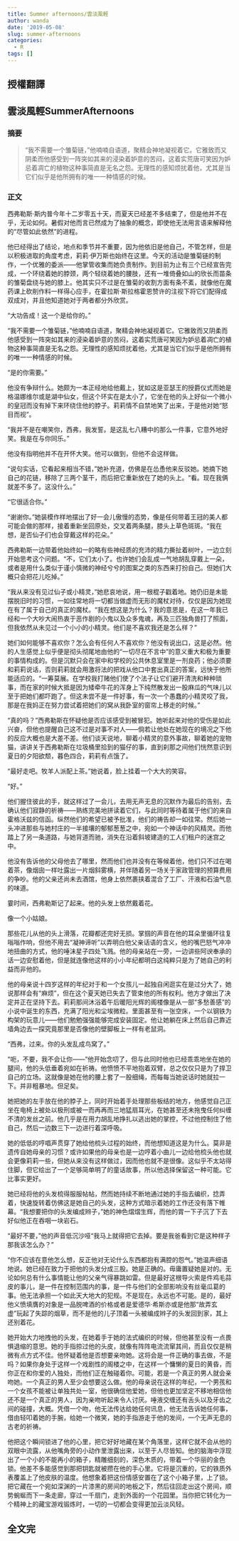 ```yaml
---
title: Summer afternoons/雲淡風輕
author: wanda
date: '2019-05-08'
slug: summer-afternoons
categories:
  - R
tags: []
---
```

<div id="section" class="section level2">
<h2>授權翻譯</h2>
</div>
<div id="summerafternoons" class="section level2">
<h2>雲淡風輕SummerAfternoons</h2>
<div id="section-1" class="section level3">
<h3>摘要</h3>
<blockquote>
<p>“我不需要一个雏菊链，”他喃喃自语道，聚精会神地凝视着它。它雅致而又阴柔而他感受到一阵突如其来的浸染着妒意的苦闷，这着实荒唐可笑因为妒忌着凋亡的植物这种事简直是无名之怨。无理性的感知烦扰着他，尤其是当它们似乎是他所拥有的唯一一种情感的时候。</p>
</blockquote>
</div>
<div id="section-2" class="section level3">
<h3>正文</h3>
<p>西弗勒斯·斯内普今年十二岁零五十天，而夏天已经差不多结束了，但是他并不在乎，无论如何。暑假对他而言已然成为了抽象的概念，即使他无法用言语来解释他的“尽管如此依然”的进程。</p>
<p>他已经得出了结论，地点和季节并不重要，因为他依旧是他自己，不管怎样，但是以积极进取的角度考虑，莉莉·伊万斯也始终在这里。今天的活动是雏菊链的制作，一个优雅的委派——他掌管收集而她负责制作。到目前为止有三个已经宣告完成，一个环绕着她的脖颈，两个轻绕着她的腰肢，还有一堆倚叠如山的欣长而苗条的雏菊盘绕与她的膝上。他其实只不过是在雏菊的收割方面有条不紊，就像他在魔药课上砍削作料一样得心应手，在霍拉斯·斯拉格霍恩赞许的注视下将它们配得成双成对，并且他知道她对于两者都分外欣赏。</p>
<p>“大功告成！这一个是给你的。”</p>
<p>“我不需要一个雏菊链，”他喃喃自语道，聚精会神地凝视着它。它雅致而又阴柔而他感受到一阵突如其来的浸染着妒意的苦闷，这着实荒唐可笑因为妒忌着凋亡的植物这种事简直是无名之怨。无理性的感知烦扰着他，尤其是当它们似乎是他所拥有的唯一一种情感的时候。</p>
<p>“是的你需要。”</p>
<p>他没有争辩什么。她颇为一本正经地给他戴上，犹如这是亚瑟王的授爵仪式而她是格温娜维尔或是湖中仙女，但这个环实在是太小了，它坐在他的头上好似一个微小的皇冠而没有掉下来环绕住他的脖子。莉莉情不自禁地笑了出来，于是他对她“怒目而视”。</p>
<p>“我并不是在嘲笑你，西弗，我发誓。是这乱七八糟中的那么一件事，它意外地好笑。我是在与你同乐。”</p>
<p>他没有指明他并不在开怀大笑。他可以做到，但他不会这样做。</p>
<p>“说句实话，它看起来相当不错，”她补充道，仿佛是在怂恿他来反驳她。她摘下她自己的花链，移除了三两个茎干，而后把它重新放在了她的头上。“看。现在我俩就差不多了。这没什么。”</p>
<p>“它很适合你。”</p>
<p>“谢谢你。”她装模作样地摆出了好一会儿傲慢的态势，像是任何带着王冠的美人都可能会做的那样，接着重新坐回原处，交叉着两条腿，膝头上草色斑斑。“我在想，是否仙子们也会穿戴这样的花朵。”</p>
<p>西弗勒斯一边带着他始终如一的略有些神经质的充沛的精力撕扯着树叶，一边立刻开始思考这个问题。“不，它们太小了。也许她们会乱成一气地胡乱穿戴上一朵，或者是用什么类似于谨小慎微的神经兮兮的图案之类的东西来打扮自己。但她们大概只会把花儿吃掉。”</p>
<p>“我从来没有见过仙子或小精灵，”她悲哀地说，用一根棍子戳着地。她仍旧是未能摆脱旧时的习惯，一如往常地将一切都当做虚而无形的魔杖对待，仅仅是因为她现在有了属于自己的真正的魔杖。“我在想这是为什么？我的意思是，在这一年我已经和一个大吵大闹热衷于恶作剧的小鬼以及众多鬼魂，再及三匹独角兽打了照面，但我依然从未见过一个小小的小精灵。他们是不喜欢我还是怎么样？”</p>
<p>她们如何能够不喜欢你？怎么会有任何人不喜欢你？他没有说出口，这是必然。他的人生感觉上似乎便是彻头彻尾地由他的“一切尽在不言中”的意义重大和极为重要的事情构成的。但是沉默只会在家中和学校的公共休息室里是一剂良药；他必须要和莉莉说话，否则莉莉就会用激将法的把戏从他口中套出真正的答案，远快于他所能适应的。“一筹莫展。在学校我打赌他们使了个法子让它们避开清洗和种种琐事，而在家的时候大抵是因为矮牵牛花的浑身上下纯然散发出一股麻瓜的气味儿以至于把她们都吓跑了。但这未尝不是一件好事，有一次一个愚蠢的小精灵咬了我，那是在我妈正在努力尝试着把她们的窝从我卧室的窗帘上移走的时候。”</p>
<p>“真的吗？”西弗勒斯在怀疑他是否应该感受到被冒犯。她听起来对他的受伤是如此兴奋，但他也提醒自己这不过是对事不对人——倘若让他处在她现在的境况之下他的反应大概也是大差不差。他们谈天说地，聊着小精灵的意外事故，聊着她的宠物猫，讲讲关于西弗勒斯在垃圾桶里拾到的猫仔的事，直到刹那之间他们恍然意识到夏日的夕阳欲颓，暮色四合，莉莉有点饿了。</p>
<p>“最好走吧。牧羊人派配上茶。”她说着，脸上挂着一个大大的笑容。</p>
<p>“好。”</p>
<p>他们握住彼此的手，就这样过了一会儿，去用无声无息的沉默作为最后的告别，去确认他们寂静的祈祷——熟练完美地拼读着它们，与此同时等待着属于他们的来自霍格沃兹的信函。纵然他们的希望已被予批准，他们的祷告却一如往常。然后她一头冲进那些与她村庄的一半接壤的郁郁葱葱之中，宛如一个神话中的风精灵。而他踏上了另一条道路，与她背道而驰，消失在沿着斜坡建造的工人们租户的迷宫之中。</p>
<p>他没有告诉他的父母他去了哪里，然而他们也并没有在等候着他，他们只不过在喝着茶，像烟囱一样吐露出一片烟斜雾横，并伴随着另一场关于家政管理的预算费用的争吵。他的父亲还尚未去酒馆，他身上依然裹挟着混合了工厂、汗液和石油气息的味道。</p>
<p>霎时间，西弗勒斯记了起来。他的头发上依然戴着花。</p>
<p>像一个小姑娘。</p>
<p>那些花儿从他的头上滑落，花瓣都还完好无损。掌掴的声音在他的耳朵里循环往复嗡嗡作响，但他不用去“凝神谛听”以弄明白他父亲话语的含义，他的嘴巴怒气冲冲地扭曲的方式，他的唾沫星子四处飞溅。他的母亲站在一旁，一边讲些阿谀奉承的话一边安慰着他，但是就连像他这样的小小年纪都明白这纯粹只是为了她自己的利益而非他的。</p>
<p>他的母亲说十四岁这样的年纪对于和一个女孩儿一起独自闲逛实在是过分大了，她说那样会有“麻烦”，但在这个夏天她已失去了管束他的所有权利。他方才做出了决定并正在坚持下去。莉莉那间沐浴着午后暖阳光辉的阁楼像是从一部“多愁善感”的小说中诞生的东西，充满了阳光和尘埃微粒。里面甚至有一张空床，一个以钢铁为构架的玩意儿——他们勉勉强强能够完成安装固定。他让她躺在床上然后自己靠近墙角边去一探究竟那里是否像他的壁脚板上一样有老鼠洞。</p>
<p>“西弗，过来。你的头发乱成鸟窝了。”</p>
<p>“呃，不要，我不会让你——”他开始念叨了，但与此同时他也已经乖乖地坐在她的腿间，他的头低垂着宛如在祈祷。他愤愤不平地抱着双臂，总之仅仅只是为了捍卫自己的立场。这就像是她在他的腰上套了一股细绳，而每每当她说话时她就拉一下。并非粗暴地。但足矣。</p>
<p>她把她的左手放在他的脖子上，同时开始着手处理那些板结的地方，他感觉自己正坐在电椅上被处以极刑或被一而再再而三地猛扇耳光，在她甚至还未拖曳任何纠缠不清的发丝之前。他几乎是在用力胡乱地挣扎以逃出她的掌控，不过他控制住了他自己，然后一边数三下一边进行着深呼吸。</p>
<p>她的低低的哼唱声贯穿了她给他梳头过程的始终，而他想知道这是为什么。莫非是遗传自她母亲的习惯？或许如果他的母亲也是一边哼着小曲儿一边给他梳头他也就会更像莉莉一些，但她从来没有这样做过，因而他也就不是很像。这似乎不太站得住脚，但它绘出了一个足够简单明了的童话故事，所以他选择保留这一种可能。它比事实更好。</p>
<p>她已经将他的头发梳得服服帖帖，然而她持续不断地通过她的手指去编织，捻弄着，快速旋转着仿佛这是她自己的头发，这种方式暗示着她的工作还没有落下帷幕。“我想要把你的头发编成辫子，”她的神色熠熠生辉，而他的胃一下子沉了下去好似他正在吞咽一块岩石。</p>
<p>“最好不要，”他的声音低沉沙哑“我马上就得把它去掉。要是我爸看到它是这种样子那我该怎么办？”</p>
<p>“你不应该在意他怎么想，反正他对无论什么东西都抱有满腔的怨气。”她温声细语地说。她已经在致力于把他的头发分成三股。她是正确的。毋庸置疑她是对的。无论如何总有什么事情能让他的父亲气得暴跳如雷。但是最好这根导火索是件鸡毛蒜皮的事儿，是一件在控制范围内的事，是一件与他们的全部影响没有丝毫瓜葛的事。他无法承担一个如此天大地大的犯规。不是现在。永远也不可能。是的，最好他义愤填膺的对象是一品脱啤酒的价格或者是爱德华·希斯亦或是他那“故弄玄虚”玩起了失踪的烟草，而不是他的儿子顶着一头被编成辫子的头发回到家，其上还别着花。</p>
<p>她开始大力地拽他的头发，在她着手于她的法式编织的时候，但他甚至没有一点畏惧退缩的意思。她的手指掠过他的头皮，就像有阵阵电流流窜其间，而且仅仅是稍微有点方式不佳。他怀疑着他是否想要亲吻她。这将会是一件正确的事去做，不是吗？如果你身处于这样一个戏剧性的阁楼之中，在这样一个慵懒的夏日的黄昏，而你正在和你爱的人独处，而他们正在触碰着你。可能，若是一个真正的男人就会亲吻她。一个真正的男人至少会想要这么做。他的母亲说在这样的年纪，一个男孩和一个女孩不能被让单独共处一室，他很确信他爱她，但他也更加坚定不移地相信他还不是一个真正的男人，因为亲吻听起来令人讨厌。唾液交缠还有舌头以及牙齿之间的碰撞，大概。凭借一个吻，他无法传达给她任何讯息，他无法告诉她任何事，借由轻叩着她的手腕，给她一个微笑，她的手指游走于他的发间，一个无声无息的古老的祈祷。</p>
<p>他把这个瞬间锁进了他的心里，把它好好地藏在某个角落里，这样它就不会从他的双眼中流露，从他嘴角旁的小动作里泄露出来，以至于人尽皆知。他的脑海中浮现出了一个小的不能再小的箱子，精雕细刻的，深色木质的，带着一个华丽的金色锁。他差不多能感觉到那把钥匙就被攒在他的手心里。它将是沉重的，它的铁质外表覆盖上了他皮肤的温度。他想象着把这份情感安置在了这个小箱子里，上了锁。把它藏在一个宛如深渊的一片漆黑的房间的地板之下，然后往回走出这个房间，顺势蜿蜒而下一条走廊，穿过一千扇门，走到外面的一个花园里。当你把它转化为一个精神上的藏宝游戏锻炼时，一切的一切都会变得更加云淡风轻。</p>
</div>
</div>
<div id="section-3" class="section level2">
<h2>全文完</h2>
</div>
